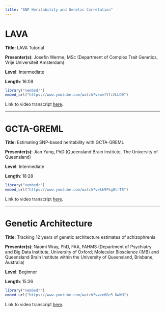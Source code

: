 ```yaml
---
title: "SNP Heritability and Genetic Correlation"
---
```


# LAVA

**Title**: LAVA Tutorial

**Presenter(s)**: Josefin Werme, MSc (Department of Complex Trait Genetics, Vrije Universiteit Amsterdam)

**Level**: Intermediate

**Length**: 16:08

```r
library("vembedr")
embed_url("https://www.youtube.com/watch?v=ovfYfcVLLO0")
```

Link to video transcript [here](software_correlation_transcript.qmd#sec-video1).

------------------------------------------------------------------------

# GCTA-GREML

**Title**: Estimating SNP-based heritability with GCTA-GREML

**Presenter(s)**: Jian Yang, PhD (Queensland Brain Institute, The University of Queensland)

**Level**: Intermediate

**Length**: 18:28

```r
library("vembedr")
embed_url("https://www.youtube.com/watch?v=kk9Fkg0trT8")
```

Link to video transcript [here](software_correlation_transcript.qmd#sec-video2).

------------------------------------------------------------------------

# Genetic Architecture

**Title**: Tracking 12 years of genetic architecture estimates of schizophrenia

**Presenter(s)**: Naomi Wray, PhD, FAA, FAHMS (Department of Psychiatry and Big Data Institute, University of Oxford; Molecular Bioscience (IMB) and Queensland Brain Institute within the University of Queensland, Brisbane, Australia)

**Level**: Beginner

**Length**: 15:26

```r
library("vembedr")
embed_url("https://www.youtube.com/watch?v=ze6Oe5_DwWU")
```

Link to video transcript [here](software_correlation_transcript.qmd#sec-video3).
